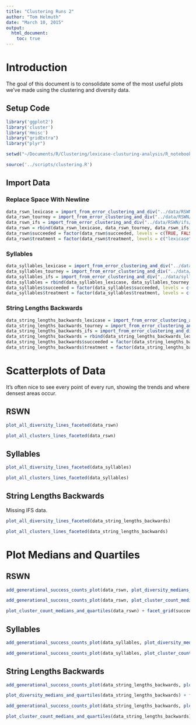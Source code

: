 ```yaml
---
title: "Clustering Runs 2"
author: "Tom Helmuth"
date: "March 10, 2015"
output: 
  html_document:
    toc: true
---
```


# Introduction

The goal of this document is to consolidate some of the most useful plots we've made using the clustering and diversity data.

## Setup Code

```r
library('ggplot2')
library('cluster')
library('Hmisc')
library("gridExtra")
library("plyr")

setwd("~/Documents/R/Clustering/lexicase-clusturing-analysis/R_notebooks")

source('../scripts/clustering.R')
```

## Import Data

### Replace Space With Newline

```r
data_rswn_lexicase = import_from_error_clustering_and_div("../data/RSWN/lexicase/clustering/")
data_rswn_tourney = import_from_error_clustering_and_div("../data/RSWN/tourney/clustering/")
data_rswn_ifs = import_from_error_clustering_and_div("../data/RSWN/ifs/clustering/")
data_rswn = rbind(data_rswn_lexicase, data_rswn_tourney, data_rswn_ifs)
data_rswn$succeeded = factor(data_rswn$succeeded, levels = c(TRUE, FALSE))
data_rswn$treatment = factor(data_rswn$treatment, levels = c("lexicase", "tourney", "ifs"))
```

### Syllables

```r
data_syllables_lexicase = import_from_error_clustering_and_div("../data/syllables/lexicase/clustering/")
data_syllables_tourney = import_from_error_clustering_and_div("../data/syllables/tourney/clustering/")
data_syllables_ifs = import_from_error_clustering_and_div("../data/syllables/ifs/clustering/")
data_syllables = rbind(data_syllables_lexicase, data_syllables_tourney, data_syllables_ifs)
data_syllables$succeeded = factor(data_syllables$succeeded, levels = c(TRUE, FALSE))
data_syllables$treatment = factor(data_syllables$treatment, levels = c("lexicase", "tourney", "ifs"))
```

### String Lengths Backwards

```r
data_string_lengths_backwards_lexicase = import_from_error_clustering_and_div("../data/string-lengths-backwards/lexicase/clustering/")
data_string_lengths_backwards_tourney = import_from_error_clustering_and_div("../data/string-lengths-backwards/tourney/clustering/")
data_string_lengths_backwards_ifs = import_from_error_clustering_and_div("../data/string-lengths-backwards/ifs/clustering/")
data_string_lengths_backwards = rbind(data_string_lengths_backwards_lexicase, data_string_lengths_backwards_tourney, data_string_lengths_backwards_ifs)
data_string_lengths_backwards$succeeded = factor(data_string_lengths_backwards$succeeded, levels = c(TRUE, FALSE))
data_string_lengths_backwards$treatment = factor(data_string_lengths_backwards$treatment, levels = c("lexicase", "tourney", "ifs"))
```

# Scatterplots of Data

It's often nice to see every point of every run, showing the trends and where densest areas occur.

## RSWN

```r
plot_all_diversity_lines_faceted(data_rswn)

plot_all_clusters_lines_faceted(data_rswn)
```

## Syllables

```r
plot_all_diversity_lines_faceted(data_syllables)

plot_all_clusters_lines_faceted(data_syllables)
```

## String Lengths Backwards

Missing IFS data.

```r
plot_all_diversity_lines_faceted(data_string_lengths_backwards)

plot_all_clusters_lines_faceted(data_string_lengths_backwards)
```


# Plot Medians and Quartiles

## RSWN

```r
add_generational_success_counts_plot(data_rswn, plot_diversity_medians_and_quartiles(data_rswn))

add_generational_success_counts_plot(data_rswn, plot_cluster_count_medians_and_quartiles(data_rswn))

plot_cluster_count_medians_and_quartiles(data_rswn) + facet_grid(succeeded ~ ., labeller=label_both)
```

## Syllables

```r
add_generational_success_counts_plot(data_syllables, plot_diversity_medians_and_quartiles(data_syllables))

add_generational_success_counts_plot(data_syllables, plot_cluster_count_medians_and_quartiles(data_syllables))
```

## String Lengths Backwards

```r
add_generational_success_counts_plot(data_string_lengths_backwards, plot_diversity_medians_and_quartiles(data_string_lengths_backwards))

plot_diversity_medians_and_quartiles(data_string_lengths_backwards) + facet_grid(succeeded ~ ., labeller=label_both)

add_generational_success_counts_plot(data_string_lengths_backwards, plot_cluster_count_medians_and_quartiles(data_string_lengths_backwards))

plot_cluster_count_medians_and_quartiles(data_string_lengths_backwards) + facet_grid(succeeded ~ ., labeller=label_both)
```

